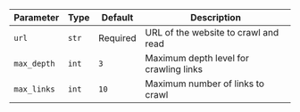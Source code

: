 | Parameter   | Type  | Default  | Description                            |
| ----------- | ----- | -------- | -------------------------------------- |
| `url`       | `str` | Required | URL of the website to crawl and read   |
| `max_depth` | `int` | `3`      | Maximum depth level for crawling links |
| `max_links` | `int` | `10`     | Maximum number of links to crawl       |

